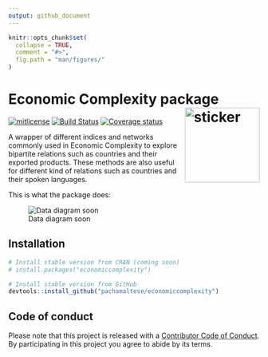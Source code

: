 ```yaml
---
output: github_document
---
```


<!-- README.md is generated from README.Rmd. Please edit that file -->

```r
knitr::opts_chunk$set(
  collapse = TRUE,
  comment = "#>",
  fig.path = "man/figures/"
)
```

# Economic Complexity package <img src="https://pachamaltese.github.io/economiccomplexity/hexicon.svg" width=150 align="right" alt="sticker"/>

[![mitlicense](https://img.shields.io/badge/License-GNU-green.svg)](https://opensource.org/licenses/GPL-3.0)
[![Build Status](https://travis-ci.org/pachamaltese/economiccomplexity.svg?branch=master)](https://travis-ci.org/pachamaltese/economiccomplexity)
[![Coverage status](https://codecov.io/gh/pachamaltese/economiccomplexity/branch/master/graph/badge.svg)](https://codecov.io/github/pachamaltese/economiccomplexity?branch=master)
<!--[![](https://badges.ropensci.org/274_status.svg)](https://github.com/pachamaltese/onboarding/issues/xxx)-->

A wrapper of different indices and networks commonly used in Economic Complexity
to explore bipartite relations such as countries and their exported products. These methods
are also useful for different kind of relations such as countries and their spoken languages.
  
This is what the package does:

![Data diagram soon](https://pachamaltese.github.io/economiccomplexity/data-diagram.svg)

## Installation

```r
# Install stable version from CRAN (coming soon)
# install.packages("economiccomplexity")

# Install stable version from GitHub
devtools::install_github("pachamaltese/economiccomplexity")
```

## Code of conduct

Please note that this project is released with a [Contributor Code of Conduct](https://pachamaltese.github.io/economiccomplexity/CODE_OF_CONDUCT.html).
By participating in this project you agree to abide by its terms.

<!--[![ropensci_footer](https://ropensci.org/public_images/ropensci_footer.png)](https://ropensci.org)-->
